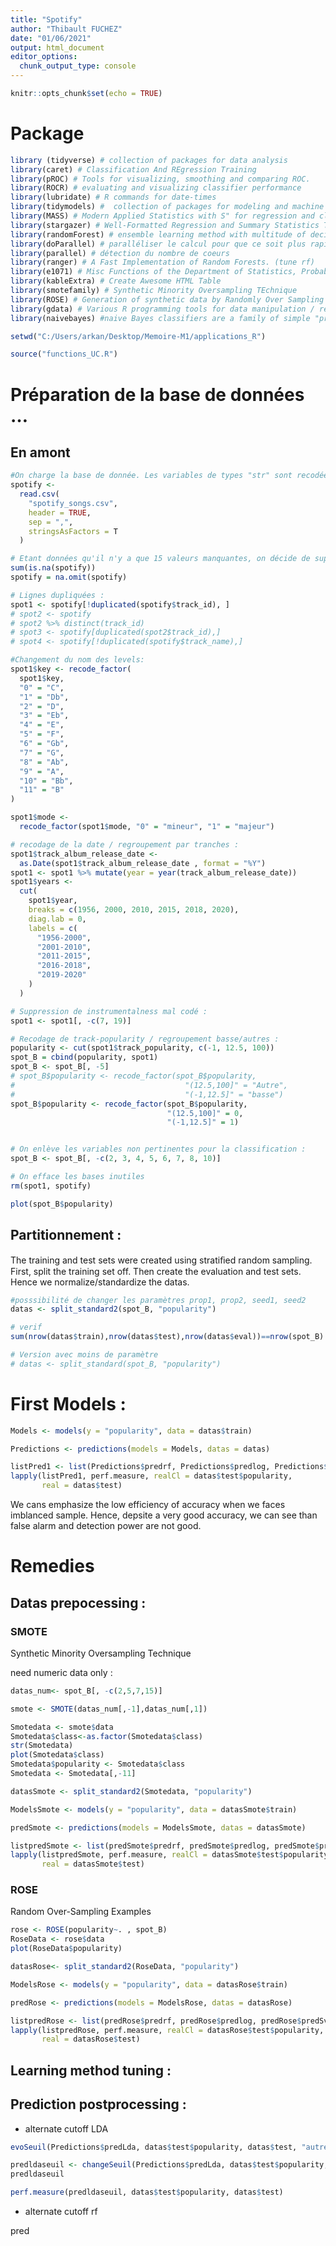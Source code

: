 ```yaml
---
title: "Spotify"
author: "Thibault FUCHEZ"
date: "01/06/2021"
output: html_document
editor_options: 
  chunk_output_type: console
---
```


```r
knitr::opts_chunk$set(echo = TRUE)
```

# Package

```r
library (tidyverse) # collection of packages for data analysis
library(caret) # Classification And REgression Training
library(pROC) # Tools for visualizing, smoothing and comparing ROC.
library(ROCR) # evaluating and visualizing classifier performance
library(lubridate) # R commands for date-times
library(tidymodels) #  collection of packages for modeling and machine learning using tidyverse principles. pre-process/train/validate
library(MASS) # Modern Applied Statistics with S" for regression and classification
library(stargazer) # Well-Formatted Regression and Summary Statistics Tables
library(randomForest) # ensemble learning method with multitude of decision tree 
library(doParallel) # paralléliser le calcul pour que ce soit plus rapide en créant un cluster de cœurs.
library(parallel) # détection du nombre de coeurs
library(ranger) # A Fast Implementation of Random Forests. (tune rf)
library(e1071) # Misc Functions of the Department of Statistics, Probability Theory Group / for svm, tune, predict, ...
library(kableExtra) # Create Awesome HTML Table
library(smotefamily) # Synthetic Minority Oversampling TEchnique
library(ROSE) # Generation of synthetic data by Randomly Over Sampling Examples
library(gdata) # Various R programming tools for data manipulation / rename object with mv("oldname, newname")
library(naivebayes) #naive Bayes classifiers are a family of simple "probabilistic classifiers" based on applying Bayes' theorem
```

```r
setwd("C:/Users/arkan/Desktop/Memoire-M1/applications_R")
```

```r
source("functions_UC.R")
```
  
# Préparation de la base de données ...

## En amont 

```r
#On charge la base de donnée. Les variables de types "str" sont recodées en facteurs.
spotify <-
  read.csv(
    "spotify_songs.csv",
    header = TRUE,
    sep = ",",
    stringsAsFactors = T
  )

# Etant données qu'il n'y a que 15 valeurs manquantes, on décide de supprimer les individus contenant ces valeurs.
sum(is.na(spotify))
spotify = na.omit(spotify)

# Lignes dupliquées :
spot1 <- spotify[!duplicated(spotify$track_id), ]
# spot2 <- spotify
# spot2 %>% distinct(track_id)
# spot3 <- spotify[duplicated(spot2$track_id),]
# spot4 <- spotify[!duplicated(spotify$track_name),]

#Changement du nom des levels:
spot1$key <- recode_factor(
  spot1$key,
  "0" = "C",
  "1" = "Db",
  "2" = "D",
  "3" = "Eb",
  "4" = "E",
  "5" = "F",
  "6" = "Gb",
  "7" = "G",
  "8" = "Ab",
  "9" = "A",
  "10" = "Bb",
  "11" = "B"
)

spot1$mode <-
  recode_factor(spot1$mode, "0" = "mineur", "1" = "majeur")

# recodage de la date / regroupement par tranches :
spot1$track_album_release_date <-
  as.Date(spot1$track_album_release_date , format = "%Y")
spot1 <- spot1 %>% mutate(year = year(track_album_release_date))
spot1$years <-
  cut(
    spot1$year,
    breaks = c(1956, 2000, 2010, 2015, 2018, 2020),
    diag.lab = 0,
    labels = c(
      "1956-2000",
      "2001-2010",
      "2011-2015",
      "2016-2018",
      "2019-2020"
    )
  )

# Suppression de instrumentalness mal codé :
spot1 <- spot1[, -c(7, 19)]

# Recodage de track-popularity / regroupement basse/autres :
popularity <- cut(spot1$track_popularity, c(-1, 12.5, 100))
spot_B = cbind(popularity, spot1)
spot_B <- spot_B[, -5]
# spot_B$popularity <- recode_factor(spot_B$popularity,
#                                      "(12.5,100]" = "Autre",
#                                      "(-1,12.5]" = "basse")
spot_B$popularity <- recode_factor(spot_B$popularity,
                                   "(12.5,100]" = 0,
                                   "(-1,12.5]" = 1)


# On enlève les variables non pertinentes pour la classification :
spot_B <- spot_B[, -c(2, 3, 4, 5, 6, 7, 8, 10)]

# On efface les bases inutiles
rm(spot1, spotify)
```

```r
plot(spot_B$popularity)
```

## Partitionnement : 

The training and test sets were created using stratiﬁed random sampling. First, split the training set off. Then create the evaluation and test sets. Hence we normalize/standardize the datas. 

```r
#posssibilité de changer les paramètres prop1, prop2, seed1, seed2
datas <- split_standard2(spot_B, "popularity")

# verif
sum(nrow(datas$train),nrow(datas$test),nrow(datas$eval))==nrow(spot_B)
```

```r
# Version avec moins de paramètre
# datas <- split_standard(spot_B, "popularity")
```

# First Models : 

```r
Models <- models(y = "popularity", data = datas$train)
```

```r
Predictions <- predictions(models = Models, datas = datas)
```

```r
listPred1 <- list(Predictions$predrf, Predictions$predlog, Predictions$predSvm, Predictions$predLda$class)
lapply(listPred1, perf.measure, realCl = datas$test$popularity,
       real = datas$test)
```

We cans emphasize the low efficiency of accuracy when we faces imblanced sample. Hence, depsite a very good accuracy, we can see than false alarm and detection power are not good. 

# Remedies 

## Datas prepocessing : 

### SMOTE 

Synthetic Minority Oversampling Technique

need numeric data only : 

```r
datas_num<- spot_B[, -c(2,5,7,15)]
```

```r
smote <- SMOTE(datas_num[,-1],datas_num[,1])
```

```r
Smotedata <- smote$data
Smotedata$class<-as.factor(Smotedata$class)
str(Smotedata)
plot(Smotedata$class)
Smotedata$popularity <- Smotedata$class
Smotedata <- Smotedata[,-11]
```

```r
datasSmote <- split_standard2(Smotedata, "popularity")
```

```r
ModelsSmote <- models(y = "popularity", data = datasSmote$train)
```

```r
predSmote <- predictions(models = ModelsSmote, datas = datasSmote)
```

```r
listpredSmote <- list(predSmote$predrf, predSmote$predlog, predSmote$predSvm, predSmote$predLda$class)
lapply(listpredSmote, perf.measure, realCl = datasSmote$test$popularity,
       real = datasSmote$test)
```

### ROSE

Random Over-Sampling Examples

```r
rose <- ROSE(popularity~. , spot_B)
RoseData <- rose$data
plot(RoseData$popularity)
```

```r
datasRose<- split_standard2(RoseData, "popularity")
```

```r
ModelsRose <- models(y = "popularity", data = datasRose$train)
```

```r
predRose <- predictions(models = ModelsRose, datas = datasRose)
```

```r
listpredRose <- list(predRose$predrf, predRose$predlog, predRose$predSvm, predRose$predLda$class)
lapply(listpredRose, perf.measure, realCl = datasRose$test$popularity,
       real = datasRose$test)
```

## Learning method tuning : 

## Prediction postprocessing : 

* alternate cutoff LDA

```r
evoSeuil(Predictions$predLda, datas$test$popularity, datas$test, "autre")
```

```r
predldaseuil <- changeSeuil(Predictions$predLda, datas$test$popularity, datas$test, 0.2, "autre")
predldaseuil
```

```r
perf.measure(predldaseuil, datas$test$popularity, datas$test)
```

* alternate cutoff rf

pred


